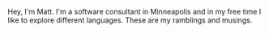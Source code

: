 Hey, I'm Matt. I'm a software consultant in Minneapolis and
in my free time I like to explore different languages. These are my
ramblings and musings.
